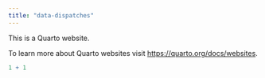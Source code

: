 ```yaml
---
title: "data-dispatches"
---
```


This is a Quarto website.

To learn more about Quarto websites visit <https://quarto.org/docs/websites>.

```r
1 + 1
```
